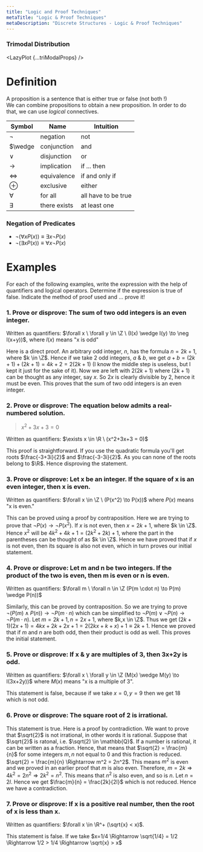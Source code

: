 ```yaml
---
title: "Logic and Proof Techniques"
metaTitle: "Logic & Proof Techniques"
metaDescription: "Discrete Structures - Logic & Proof Techniques"
---
```


<link
  rel="stylesheet"
  href="https://cdn.jsdelivr.net/npm/katex@0.11.0/dist/katex.min.css"
  integrity="sha384-BdGj8xC2eZkQaxoQ8nSLefg4AV4/AwB3Fj+8SUSo7pnKP6Eoy18liIKTPn9oBYNG"
  crossOrigin="anonymous"
/>

### Trimodal Distribution

<LazyPlot {...triModalProps} />

# Definition

A proposition is a sentence that is either true or false (not both !) <br/>
We can combine propositions to obtain a new proposition. In order to do that, we can use *logical* connectives.

| Symbol   | Name        | Intuition      |
|----------|-------------|----------------|
| $\neg$   | negation    | not            |
| $\wedge  | conjunction | and            |
| $\vee$   | disjunction | or             |
| $\to$    | implication | if ... then    |
| $\iff$   | equivalence | if and only if |
| $\oplus$ | exclusive   | either         |
| $\forall$ | for all    | all have to be true |
| $\exists$ | there exists | at least one

### Negation of Predicates

- $\neg(\forall x P(x)) \equiv \exists x \neg P(x)$<br/>
- $\neg(\exists x P(x)) \equiv \forall x \neg P(x)$

# Examples

For each of the following examples, write the expression with the help of quantifiers and logical operators. Determine if the expression is true of false. Indicate the method of proof used and ... prove it!

### 1. Prove or disprove: The sum of two odd integers is an even integer.

Written as quantifiers: $\forall x \  \forall y \in \Z \ (I(x) \wedge I(y) \to \neg I(x+y))$, where $I(x)$ means "x is odd"

Here is a direct proof. An arbitrary odd integer, $n$, has the formula $n= 2k+1$, where $k \in \Z$. Hence if we take 2 odd integers, $a$ & $b$, we get $a+b = (2k+1) + (2k+1) = 4k+2 = 2(2k+1)$ (I know the middle step is useless, but I kept it just for the sake of it). Now we are left with $2(2k+1)$ where $(2k+1)$ can be thought as any integer, say $x$. So $2x$ is clearly divisible by $2$, hence it must be even. This proves that the sum of two odd integers is an even integer.

### 2. Prove or disprove: The equation below admits a real-numbered solution.

> $x^2 + 3x + 3 = 0$

Written as quantifiers: $\exists x \in \R \ (x^2+3x+3 = 0)$

This proof is straightforward. If you use the quadratic formula you'll get roots $\frac{-3+3i}{2}$ and $\frac{-3-3i}{2}$. As you can none of the roots belong to $\R$. Hence disproving the statement.

### 3. Prove or disprove: Let x be an integer. If the square of x is an even integer, then x is even.

Written as quantifiers: $\forall x \in \Z \ (P(x^2) \to P(x))$ where $P(x)$ means "x is even."

This can be proved using a proof by contraposition. Here we are trying to prove that $\neg P(x) \to \neg P(x^2)$. If $x$ is not even, then $x = 2k+1$, where $k \in \Z$. Hence $x^2$ will be $4k^2 +4k+1 = (2k^2+2k) + 1$, where the part in the parentheses can be thought of as $k \in \Z$. Hence we have proved that if $x$ is not even, then its square is also not even, which in turn proves our initial statement.

### 4. Prove or disprove: Let m and n be two integers. If the product of the two is even, then m is even or n is even.

Written as quantifiers: $\forall m \ \forall n \in \Z (P(m \cdot n) \to P(m) \wedge P(n))$

Similarly, this can be proved by contraposition. So we are trying to prove $\neg (P(m) \wedge P(n)) \to \neg P(m \cdot n)$ which can be simplified to $\neg P(m) \vee \neg P(n) \to \neg P(m \cdot n)$. Let $m = 2k + 1, n = 2x + 1$, where $k,x \in \Z$. Thus we get $(2k+1)(2x+1) = 4kx + 2k + 2x + 1 = 2(2kx + k +x) + 1 \equiv 2k+1$. Hence we proved that if $m$ and $n$ are both odd, then their product is odd as well. This proves the initial statement.

### 5. Prove or disprove: If x & y are multiples of 3, then 3x+2y is odd.

Written as quantifiers: $\forall x \ \forall y \in \Z (M(x) \wedge M(y) \to I(3x+2y))$ where $M(x)$ means "x is a multiple of 3".

This statement is false, because if we take $x = 0, y = 9$ then we get $18$ which is not odd.


### 6. Prove or disprove: The square root of 2 is irrational.

This statement is true. Here is a proof by contradiction. We want to prove that $\sqrt{2}$ is not irrational, in other words it is rational. Suppose that $\sqrt{2}$ is ratonal, i.e. $\sqrt(2) \in \mathbb{Q}$. If a number is rational, it can be written as a fraction. Hence, that means that $\sqrt{2} = \frac{m}{n}$ for some integers $m,n$ not equal to $0$ and this fraction is reduced. $\sqrt{2} = \frac{m}{n} \Rightarrow m^2 = 2n^2$. This means $m^2$ is even and we proved in an earlier proof that $m$ is also even. Therefore, $m=2k \Rightarrow 4k^2 = 2n^2 \Rightarrow 2k^2 = n^2$. This means that $n^2$ is also even, and so is $n$. Let $n=2l$. Hence we get $\frac{m}{n} = \frac{2k}{2l}$ which is not reduced. Hence we have a contradiction.

### 7. Prove or disprove: If x is a positive real number, then the root of x is less than x.

Written as quantifiers: $\forall x  \in \R^+ (\sqrt{x} < x)$.

This statement is false. If we take $x=1/4 \Rightarrow \sqrt{1/4} = 1/2 \Rightarrow 1/2 > 1/4 \Rightarrow \sqrt{x} > x$